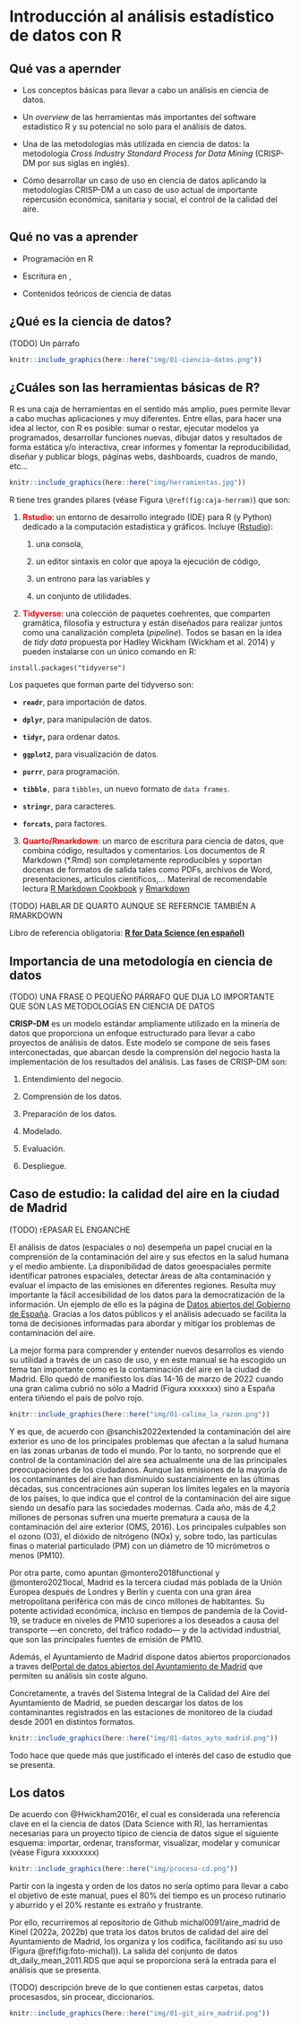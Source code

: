 # Introducción al análisis estadístico de datos con **R** {#introduccion}

## Qué vas a apernder

-   Los conceptos básicas para llevar a cabo un análisis en ciencia de datos.

-   Un *overview* de las herramientas más importantes del
    software estadístico R y su potencial no solo para el análisis de datos.

-   Una de las metodologías más utilizada en ciencia de datos: la metodología *Cross Industry Standard Process for Data Mining* (CRISP-DM por sus siglas en inglés).

-   Cómo desarrollar un caso de uso en ciencia de datos aplicando la metodologías CRISP-DM a un caso de uso actual de importante repercusión económica, sanitaria y social, el control de la calidad del aire.


## Qué no vas a aprender

-   Programación en R

-   Escritura en \LaTeX,

-   Contenidos teóricos de ciencia de datas


## ¿Qué es la ciencia de datos?

(TODO) Un párrafo 




```r
knitr::include_graphics(here::here("img/01-ciencia-datos.png"))
```




## ¿Cuáles son las herramientas básicas de R?

R es una caja de herramientas en el sentido más amplio, pues permite
llevar a cabo muchas aplicaciones y muy diferentes. Entre ellas, para
hacer una idea al lector, con R es posible: sumar o restar, ejecutar
modelos ya programados, desarrollar funciones nuevas, dibujar datos y
resultados de forma estática y/o interactiva, crear informes y fomentar
la reproducibilidad, diseñar y publicar blogs, páginas webs, dashboards,
cuadros de mando, etc...

```r
knitr::include_graphics(here::here("img/herramientas.jpg"))
```


R tiene tres grandes pilares (véase Figura `\@ref(fig:caja-herram)`) que
son:

1.  [**Rstudio**]{style="color:red"}: un entorno de desarrollo integrado (IDE) para R (y
    Python) dedicado a la computación estadística y gráficos. Incluye
    ([Rstudio](https://www.rstudio.com/)):

    1.  una consola,

    2.  un editor sintaxis en color que apoya la ejecución de código,

    3.  un entrono para las variables y

    4.  un conjunto de utilidades.

```{=html}
<!-- -->
```
2.  [**Tidyverse**:]{style="color:red"} una colección de paquetes coehrentes, que
    comparten gramática, filosofía y estructura y están diseñados para
    realizar juntos como una canalización completa (*pipeline*). Todos
    se basan en la idea de *tidy data* propuesta por Hadley Wickham
    (Wickham et al. 2014) y pueden instalarse con un único comando en R:

```{=html}
<!-- -->
```
    install.packages("tidyverse")

Los paquetes que forman parte del tidyverso son:

-    **`readr`**, para importación de datos.

-   **`dplyr`**, para manipulación de datos.

-   **`tidyr`,** para ordenar datos.

-   **`ggplot2`**, para visualización de datos.

-   **`purrr`**, para programación.

-   **`tibble`**`,` para `tibbles`, un nuevo formato de `data frames`.

-   **`stringr`**, para caracteres.

-   **`forcats`**, para factores.


3.  [**Quarto/Rmarkdown**:]{style="color:red"} un marco de escritura para ciencia de datos, que
    combina código, resultados y comentarios. Los documentos de R
    Markdown (\*.Rmd) son completamente reproducibles y soportan docenas
    de formatos de salida tales como PDFs, archivos de Word,
    presentaciones, artículos científicos,... Materiral de recomendable
    lectura [R Markdown Cookbook](https://rmarkdown.rstudio.com/) y
    [Rmarkdown](https://bookdown.org/yihui/rmarkdown-cookbook/)


(TODO) HABLAR DE QUARTO AUNQUE SE REFERNCIE TAMBIÉN A RMARKDOWN

::: {.callout-note}
Libro de referencia obligatoria: [**R for Data Science (en español)**](https://es.r4ds.hadley.nz/index.html)
:::




## Importancia de una metodología en ciencia de datos

(TODO) UNA FRASE O PEQUEÑO PÁRRAFO QUE DIJA LO IMPORTANTE QUE SON LAS METODOLOGÍAS EN CIENCIA DE DATOS

**CRISP-DM** \index{crisp-dm} es un modelo estándar ampliamente utilizado en la minería de datos que proporciona un enfoque estructurado para llevar a cabo proyectos de análisis de datos. Este modelo se compone de seis fases interconectadas, que abarcan desde la comprensión del negocio hasta la implementación de los resultados del análisis. Las fases de CRISP-DM son:

1. Entendimiento del negocio.

2. Comprensión de los datos.

3. Preparación de los datos.

4. Modelado.

5. Evaluación.

6. Despliegue.





## Caso de estudio: la calidad del aire en la ciudad de Madrid

(TODO) rEPASAR EL ENGANCHE

El análisis de datos (espaciales o no) desempeña un papel crucial en la comprensión de la contaminación del aire y sus efectos en la salud humana y el medio ambiente. La disponibilidad de datos geoespaciales permite identificar patrones espaciales, detectar áreas de alta contaminación y evaluar el impacto de las emisiones en diferentes regiones. Resulta muy importante la fácil accesibilidad de los datos para la democratización de la información. Un ejemplo de ello es la página de [Datos abiertos del Gobierno de España](https://datos.gob.es/es/). Gracias a los datos públicos y el análisis adecuado se facilita la toma de decisiones informadas para abordar y mitigar los problemas de contaminación del aire.

La mejor forma para comprender y entender nuevos desarrollos es viendo su utilidad
a través de un caso de uso, y en este manual se ha escogido un tema tan importante
como es la contaminación del aire en la ciudad de Madrid. Ello quedó de manifiesto los días 14-16 de marzo de 2022 cuando una gran calima cubrió no sólo a Madrid (Figura xxxxxxx) 
sino a España entera tiñiendo el país de polvo rojo.

```r
knitr::include_graphics(here::here("img/01-calima_la_razon.png"))
```

Y es que, de acuerdo con @sanchis2022extended la contaminación del aire exterior es uno de los principales problemas que afectan a la salud humana en las zonas urbanas de todo el mundo. Por lo tanto, no sorprende que el control de la contaminación del aire sea actualmente una de las principales preocupaciones de los ciudadanos. Aunque las emisiones de la mayoría de los contaminantes del aire han disminuido sustancialmente en las últimas décadas, sus concentraciones aún superan los límites legales en la mayoría de los países, lo que indica que el control de la contaminación del aire sigue siendo un desafío para las sociedades modernas. Cada año, más de 4,2 millones de personas sufren una muerte prematura a causa de la contaminación del aire exterior (OMS, 2016). Los principales culpables son el ozono (O3), el dióxido de nitrógeno (NOx) y, sobre todo, las partículas finas o material particulado (PM) con un diámetro de 10 micrómetros o menos (PM10).

Por otra parte, como apuntan @montero2018functional y @montero2021local, Madrid es la tercera ciudad más poblada de la Unión Europea después de Londres y Berlín y cuenta con una gran área metropolitana periférica con más de cinco millones de habitantes. Su potente actividad económica, incluso en tiempos de pandemia de la Covid-19, se traduce en niveles de PM10 superiores a los deseados a causa del transporte —en concreto, del tráfico rodado— y de la actividad industrial, que son las principales fuentes de emisión de PM10.

Además, el Ayuntamiento de Madrid dispone datos abiertos proporcionados a traves del[Portal de datos abiertos del Ayuntamiento de Madrid](https://datos.madrid.es/portal/site/egob/menuitem.c05c1f754a33a9fbe4b2e4b284f1a5a0/?vgnextoid=f3c0f7d512273410VgnVCM2000000c205a0aRCRD&vgnextchannel=374512b9ace9f310VgnVCM100000171f5a0aRCRD&vgnextfmt=default) que permiten su análisis sin coste alguno.

Concretamente, a través del Sistema Integral de la Calidad del Aire del Ayuntamiento de Madrid, se pueden descargar los datos de los contaminantes registrados en 
las estaciones de monitoreo de la ciudad desde 2001 en distintos formatos. 


```r
knitr::include_graphics(here::here("img/01-datos_ayto_madrid.png"))
```


Todo hace que quede más que justificado el interés del caso de estudio que
se presenta.




## Los datos

De acuerdo con @Hwickham2016r, el cual es considerada una referencia clave en el
la ciencia de datos (Data Science with R), las herramientas necesarias para un proyecto típico de ciencia de datos sigue el siguiente esquema: importar, ordenar, 
transformar, visualizar, modelar y comunicar (véase Figura xxxxxxxx)

```r
knitr::include_graphics(here::here("img/proceso-cd.png"))
```


:::{.callout-tip}
Partir con la ingesta y orden de los datos no sería optimo para llevar a cabo
el objetivo de este manual, pues el 80% del tiempo es un proceso rutinario y aburrido y el 20% restante es extraño y frustrante. 
:::

Por ello, recurriremos al repositorio de 
Github  michal0091/aire_madrid de Kinel (2022a, 2022b) que trata los datos brutos
de calidad del aire del Ayuntamiento de Madrid, los organiza y los codifica, 
facilitando así su uso (Figura \@ref(fig:foto-michal)). La salida del conjunto de datos 
dt_daily_mean_2011.RDS que aquí se proporciona será la entrada
para el análisis que se presenta. 

(TODO) descripción breve de lo que contienen estas carpetas, datos procesasdos, sin procear, diccionarios.

```r
knitr::include_graphics(here::here("img/01-git_aire_madrid.png"))
```




